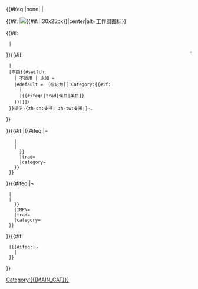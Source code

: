 {{#ifeq:{{{TEXT}}}|none|
|<tr>
<td>{{#if:{{{IMAGE|}}}|[[File:{{{IMAGE}}}|{{#if:{{{SIZE|}}}|{{{SIZE}}}|30x25px}}|center|alt=工作组图标]]}}</td>
<td class="mbox-text" colspan="2">{{#if:{{{PORTAL|}}}
  | <div style="float: right; margin: 0 0 0 1em; border: solid #aaa 1px; background: #f9f9f9; padding: 1px; font-size: small;" class="noprint">{{Portal/item|1={{{PORTAL}}}|size=x18px}}</div>
}}{{#if:{{{TEXT|}}}
  |{{{TEXT}}}
  |本{{pagetype|{{{class|}}}}}由[[{{{LINK}}}|{{{NAME}}}]]{{#switch:{{WPBannerMeta/importancescale/mask|{{{importance}}}}}
    | 不适用 | 未知 = <!-- Don't display -->
    |#default = （标记为[[:Category:{{WPBannerMeta/importancescale/mask|{{{importance}}}|{{{trad}}}}}{{{IMPN}}}{{#if:{{{ASSESSMENT_CAT|}}}
      |{{{ASSESSMENT_CAT}}}
      |{{{NAME|}}}{{#ifeq:{{{trad|}}}|trad|條目|条目}}
    }}|<span style="background-color: {{importance/colour|{{{importance|}}}}};">{{{importance}}}{{{IMPN}}}</span>]]）
  }}提供-{zh-cn:支持; zh-tw:支援;}-。
}}</td>
</tr>}}{{#if:{{{QUALITY|}}}|{{#ifeq:{{{class|¬}}}|¬
    |<!--Quality scale not used-->
    |{{WPBannerMeta/qualityscale
      |class={{{class|}}}
      |BANNER_NAME={{{BANNER_NAME}}}
      |ASSESSMENT_CAT={{#if:{{{ASSESSMENT_CAT|}}}
       |{{{ASSESSMENT_CAT}}}
       |{{{NAME|}}}{{#ifeq:{{{trad|}}}|trad|條目|条目}}
      }}
      |trad={{{trad|}}}
      |category={{{category|¬}}}
    }}
  }}
}}{{#ifeq:{{{importance|¬}}}|¬
  |<!--Importance scale not used-->
  |{{WPBannerMeta/importancescale
    |class={{{class|}}}
    |importance={{{importance|}}}
    |BANNER_NAME={{{BANNER_NAME}}}
    |ASSESSMENT_CAT={{#if:{{{ASSESSMENT_CAT|}}}
     |{{{ASSESSMENT_CAT}}}
     |{{{NAME|}}}{{#ifeq:{{{trad|}}}|trad|條目|条目}}
    }}
    |IMPN={{{IMPN}}}
    |trad={{{trad|}}}
    |category={{{category|¬}}}
  }}
}}{{#if:{{{MAIN_CAT|}}}
  |{{#ifeq:{{{category|¬}}}|¬
    |[[Category:{{{MAIN_CAT}}}]]
  }}
}}{{{HOOK|}}}